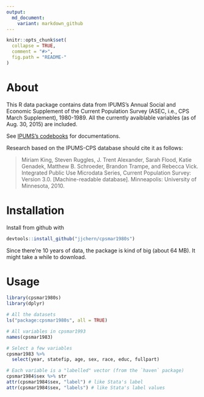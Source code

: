 ```yaml
---
output:
  md_document:
    variant: markdown_github
---
```



```r
knitr::opts_chunk$set(
  collapse = TRUE,
  comment = "#>",
  fig.path = "README-"
)
```

# About

This R data package contains data from IPUMS's Annual Social and Economic Supplement of the Current Population Survey (ASEC, i.e., CPS March Supplement), 1980-1989. All the currently avaiblable variables (as of Aug. 30, 2015) are included. 

See [IPUMS's codebooks](https://cps.ipums.org/cps/documentation.shtml) for documentations.

Research based on the IPUMS-CPS database should cite it as follows:

> Miriam King, Steven Ruggles, J. Trent Alexander, Sarah Flood, Katie Genadek, Matthew B. Schroeder, Brandon Trampe, and Rebecca Vick. Integrated Public Use Microdata Series, Current Population Survey: Version 3.0. [Machine-readable database]. Minneapolis: University of Minnesota, 2010.

# Installation

Install from github with 
```r
devtools::install_github("jjchern/cpsmar1980s")
```

Since there're 10 years of data, the package is kind of big (about 64 MB). It might take a while to download.

# Usage

```r
library(cpsmar1980s)
library(dplyr)

# All the datasets
ls("package:cpsmar1980s", all = TRUE)

# All variables in cpsmar1993
names(cpsmar1983)

# Select a few variables
cpsmar1983 %>% 
  select(year, statefip, age, sex, race, educ, fullpart) 

# Each variable is a "labelled" vector (from the `haven` package)
cpsmar1984$sex %>% str
attr(cpsmar1984$sex, "label") # like Stata's label
attr(cpsmar1984$sex, "labels") # like Stata's label values
```

